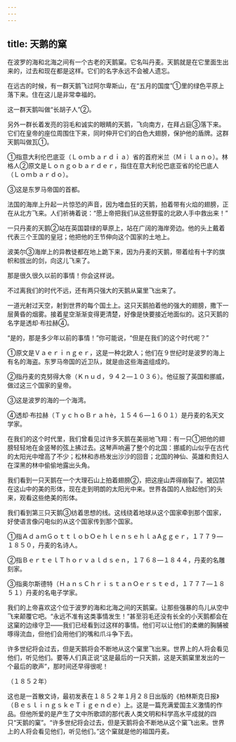 ```yaml
---
---
---
```

title: 天鹅的窠
---




在波罗的海和北海之间有一个古老的天鹅窠。它名叫丹麦。天鹅就是在它里面生出来的，过去和现在都是这样。它们的名字永远不会被人遗忘。

在远古的时候，有一群天鹅飞过阿尔卑斯山，在“五月的国度”①里的绿色平原上落下来。住在这儿是非常幸福的。

这一群天鹅叫做“长胡子人”②。

另外一群长着发亮的羽毛和诚实的眼睛的天鹅，飞向南方，在拜占庭③落下来。它们在皇帝的座位周围住下来，同时伸开它们的白色大翅膀，保护他的盾牌。这群天鹅叫做瓦①。

①指意大利伦巴底亚（Ｌｏｍｂａｒｄｉａ）省的首府米兰（Ｍｉｌａｎｏ）。林格人②原文是Ｌｏｎｇｏｂａｒｄｅｒ，指住在意大利伦巴底亚省的伦巴底人（Ｌｏｍｂａｒｄｏ）。

③这是东罗马帝国的首都。

法国的海岸上升起一片惊恐的声音，因为嗜血狂的天鹅，拍着带有火焰的翅膀，正在从北方飞来。人们祈祷着说：“愿上帝把我们从这些野蛮的北欧人手中救出来！”

一只丹麦的天鹅②站在英国碧绿的草原上，站在广阔的海岸旁边。他的头上戴着代表三个王国的皇冠；他把他的王节伸向这个国家的土地上。

波美尔③海岸上的异教徒都在地上跪下来，因为丹麦的天鹅，带着绘有十字的旗帜和拔出的剑，向这儿飞来了。

那是很久很久以前的事情！你会这样说。

不过离我们的时代不远，还有两只强大的天鹅从窠里飞出来了。

一道光射过天空，射到世界的每个国土上。这只天鹅拍着他的强大的翅膀，撒下一层黄昏的烟雾。接着星空渐渐变得更清楚，好像是快要接近地面似的。这只天鹅的名字是透却·布拉赫④。

“是的，那是多少年以前的事情！”你可能说，“但是在我们的这个时代呢？”

①原文是Ｖａｅｒｉｎｇｅｒ，这是一种北欧人；他们在９世纪时是波罗的海上有名的海盗。东罗马帝国的近卫队，就是由这些海盗组成的。

②指丹麦的克努得大帝（Ｋｎｕｄ，９４２—１０３６）。他征服了英国和挪威，做过这三个国家的皇帝。

③这是波罗的海的一个海湾。

④透却·布拉赫（ＴｙｃｈｏＢｒａｈè，１５４６—１６０１）是丹麦的名天文学家。

在我们的这个时代里，我们曾看见过许多天鹅在美丽地飞翔：有一只①把他的翅膀轻轻地在金竖琴的弦上拂过去。这琴声响遍了整个的北国：挪威的山似乎在古代的太阳光中增高了不少；松林和赤杨发出沙沙的回音；北国的神仙、英雄和贵妇人在深黑的林中偷偷地露出头角。

我们看到一只天鹅在一个大理石山上拍着翅膀②，把这座山弄得崩裂了。被囚禁在这山中的美的形体，现在走到明朗的太阳光中来。世界各国的人抬起他们的头来，观看这些绝美的形体。

我们看到第三只天鹅③纺着思想的线。这线绕着地球从这个国家牵到那个国家，好使语言像闪电似的从这个国家传到那个国家。

①指ＡｄａｍＧｏｔｔｌｏｂＯｅｈｌｅｎｓｅｈｌａAｇｇｅｒ，１７７９—１８５０，丹麦的名诗人。

②指ＢｅｒｔｅｌＴｈｏｒｖａｌｄｓｅｎ，１７６８—１８４４，丹麦的名雕刻家。

③指奥尔斯德特（ＨａｎｓＣｈｒｉｓｔａｎＯｅｒｓｔｅｄ，１７７７—１８５１）丹麦的名电子学家。

我们的上帝喜欢这个位于波罗的海和北海之间的天鹅窠。让那些强暴的鸟儿从空中飞来颠覆它吧。“永远不准有这类事情发生！”甚至羽毛还没有长全的小天鹅都会在这窠的边缘守卫——我们已经看到过这样的事情。他们可以让他们的柔嫩的胸脯被啄得流血，但他们会用他们的嘴和爪斗争下去。

许多世纪将会过去，但是天鹅将会不断地从这个窠里飞出来。世界上的人将会看见他们，听见他们。要等人们真正说“这是最后的一只天鹅，这是天鹅窠里发出的一个最后的歌声”，那时间还早得很呢！

（１８５２年）

这也是一首散文诗，最初发表在１８５２年１月２８日出版的《柏林斯克日报》（ＢｅｓｌｉｎｇｓｋｅＴｉｇｅｎｄｅ）上。这是一篇充满爱国主义激情的作品。但他所爱的是产生了文中所歌颂的那代表人类文明和科学高水平成就的四只“天鹅的窠”。“许多世纪将会过去，但是天鹅将会不断地从这个窠飞出来。世界上的人将会看见他们，听见他们。”这个窠就是他的祖国丹麦。